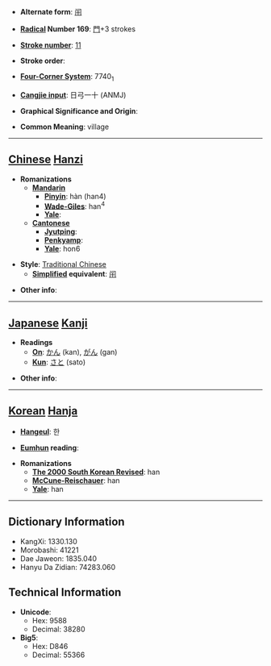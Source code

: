 * '''Alternate form''': [[闬]]

* '''[[Wiktionary:Chinese radical index| Radical]] Number 169''': [[Wiktionary:Chinese radical index 門|門]]+3 strokes

* '''[[Wiktionary:Chinese total strokes index|Stroke number]]''': [[Wiktionary:Chinese total strokes index 11|11]]

* '''Stroke order''': 

* '''[[Wiktionary:Chinese four corner index|Four-Corner System]]''': 7740<sub>1</sub>

* '''[[Wiktionary:Chinese Cangjie index|Cangjie input]]''': 日弓一十 (ANMJ)

* '''Graphical Significance and Origin''': 

* '''Common Meaning''': village

----

== [[Chinese]] [[Hanzi]] ==

* '''Romanizations'''
** '''[[Mandarin]]'''
*** '''[[Pinyin]]''': hàn (han4)
*** '''[[Wade-Giles]]''': han<sup>4</sup>
*** '''[[Yale]]''': 
** '''[[Cantonese]]'''
*** '''[[Jyutping]]''':
*** '''[[Penkyamp]]''': 
*** '''[[Yale]]''': hon6

* '''Style''': [[Traditional Chinese]] 
** '''[[Simplified Chinese|Simplified]] equivalent''': [[闬]]

* '''Other info''': 

----

== [[Japanese]] [[Kanji]] ==

* '''Readings'''
** '''[[On]]''': [[かん]] (kan), [[がん]] (gan)
** '''[[Kun]]''': [[さと]] (sato)

* '''Other info''':  

----

== [[Korean]] [[Hanja]] ==

* '''[[Hangeul]]''': 한

* '''[[Eumhun]] reading''': 

* '''Romanizations'''
** '''[[The 2000 South Korean Revised Romanization|The 2000 South Korean Revised]]''': han
** '''[[McCune-Reischauer]]''': han
** '''[[Yale]]''': han

----

== Dictionary Information ==

* KangXi: 1330.130
* Morobashi: 41221
* Dae Jaweon: 1835.040
* Hanyu Da Zidian: 74283.060

== Technical Information ==

* '''Unicode''':
** Hex: 9588
** Decimal: 38280
* '''Big5''':
** Hex: D846
** Decimal: 55366